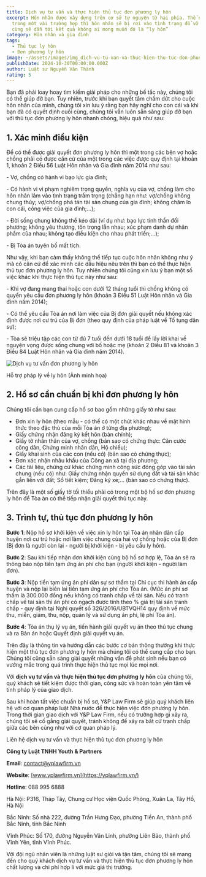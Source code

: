 ```yaml
---
title: Dịch vụ tư vấn và thực hiện thủ tục đơn phương ly hôn
excerpt: Hôn nhân được xây dựng trên cơ sở tự nguyện từ hai phía. Thế nhưng
  trong một vài trường hợp thì hôn nhân sẽ bị rơi vào tình trạng đổ vỡ và cuối
  cùng sẽ dẫn tới kết quả không ai mong muốn đó là “ly hôn”
category: Hôn nhân và gia đình
tags:
  - Thủ tục ly hôn
  - Đơn phương ly hôn
image: ~/assets/images/img_dich-vu-tu-van-va-thuc-hien-thu-tuc-don-phuong-ly-hon.jpg
publishDate: 2024-10-30T00:00:00.000Z
author: Luật sư Nguyễn Văn Thành
rating: 5
---
```

Bạn đã phải loay hoay tìm kiếm giải pháp cho những bế tắc này, chúng tôi có thể giúp đỡ bạn. Tuy nhiên, trước khi bạn quyết tâm chấm dứt cho cuộc hôn nhân của mình, chúng tôi xin lưu ý rằng bạn hãy nghĩ cho con cái và khi bạn đã có quyết định cuối cùng, chúng tôi vẫn luôn sẵn sàng giúp đỡ bạn với thủ tục đơn phương ly hôn nhanh chóng, hiệu quả như sau:

## 1. Xác minh điều kiện

Để có thể được giải quyết đơn phương ly hôn thì một trong các bên vợ hoặc chồng phải có được căn cứ của một trong các việc được quy định tại khoản 1, khoản 2 Điều 56 Luật Hôn nhân và Gia đình năm 2014 như sau:

\- Vợ, chồng có hành vi bạo lực gia đình;

\- Có hành vi vi phạm nghiêm trọng quyền, nghĩa vụ của vợ, chồng làm cho hôn nhân lâm vào tình trạng trầm trọng (chẳng hạn như: vợ/chồng không chung thủy; vợ/chồng phá tán tài sản chung của gia đình; không chăm lo con cái, công việc của gia đình;…);

\- Đời sống chung không thể kéo dài (ví dụ như: bạo lực tinh thần đối phương; không yêu thương, tôn trọng lẫn nhau; xúc phạm danh dự nhân phẩm của nhau; không tạo điều kiện cho nhau phát triển;…);

\- Bị Tòa án tuyên bố mất tích.

Như vậy, khi bạn cảm thấy không thể tiếp tục cuộc hôn nhân không như ý mà có căn cứ để xác minh các dấu hiệu nêu trên thì bạn có thể thực hiện thủ tục đơn phương ly hôn. Tuy nhiên chúng tôi cũng xin lưu ý bạn một số việc khác khi thực hiện thủ tục này như sau:

\- Khi vợ đang mang thai hoặc con dưới 12 tháng tuổi thì chồng không có quyền yêu cầu đơn phương ly hôn (khoản 3 Điều 51 Luật Hôn nhân và Gia đình năm 2014);

\- Có thể yêu cẩu Tòa án nơi làm việc của Bị đơn giải quyết nếu không xác định được nơi cư trú của Bị đơn (theo quy định của pháp luật về Tố tụng dân sự);

\- Tòa sẽ triệu tập các con từ đủ 7 tuổi đến dưới 18 tuổi để lấy lời khai về nguyện vọng được sống chung với bố hoặc mẹ (khoản 2 Điều 81 và khoản 3 Điều 84 Luật Hôn nhân và Gia đình năm 2014).

![Dịch vụ tư vấn đơn phương ly hôn](~/assets/images/dich-vu-tu-van-don-phuong-ly-hon.jpg "Dịch vụ tư vấn đơn phương ly hôn")

Hỗ trợ pháp lý về ly hôn (Ảnh minh họa)

## 2. Hồ sơ cần chuẩn bị khi đơn phương ly hôn

Chúng tôi cần bạn cung cấp hồ sơ bao gồm những giấy tờ như sau:

* Đơn xin ly hôn (theo mẫu - có thể có một chút khác nhau về mặt hình thức theo đặc thù của mỗi Tòa án ở từng địa phương);
* Giấy chứng nhận đăng ký kết hôn (bản chính);
* Giấy tờ nhân thân của vợ, chồng (bản sao có chứng thực: Căn cước công dân, Chứng minh nhân dân, Hộ chiếu);
* Giấy khai sinh của các con (nếu có) (bản sao có chứng thực);
* Đơn xác nhận nhâu khẩu của Công an xã tại địa phương;
* Các tài liệu, chứng cứ khác chứng minh công sức đóng góp vào tài sản chung (nếu có) như: Giấy chứng nhận quyền sử dụng đất và tài sản khác gắn liền với đất; Sổ tiết kiệm; Đăng ký xe;… (bản sao có chứng thực).

Trên đây là một số giấy tờ tối thiểu phải có trong một bộ hồ sơ đơn phương ly hôn để Tòa án có thể tiếp nhận giải quyết thủ tục này.

## 3. Trình tự, thủ tục đơn phương ly hôn

**Bước 1**: Nộp hồ sơ khởi kiện về việc xin ly hôn tại Tòa án nhân dân cấp huyện nơi cư trú hoặc nơi làm việc chung của hai vợ chồng hoặc của Bị đơn (Bị đơn là người còn lại - người bị khởi kiện - bị yêu cầu ly hôn).

**Bước 2**: Sau khi tiếp nhận đơn khởi kiện cùng bộ hồ sơ hợp lệ, Tòa án sẽ ra thông báo nộp tiền tạm ứng án phí cho bạn (người khởi kiện - người làm đơn).

**Bước 3**: Nộp tiền tạm ứng án phí dân sự sơ thẩm tại Chi cục thi hành án cấp huyện và nộp lại biên lai tiền tạm ứng án phí cho Tòa án. (Mức án phí sơ thẩm là 300.000 đồng nếu không có tranh chấp về tài sản. Nếu có tranh chấp về tài sản thì án phí có ngạch được tính theo % giá trị tài sản tranh chấp - quy định tại Nghị quyết số 326/2016/UBTVQH14 quy định về mức thu, miễn, giảm, thu, nộp, quản lý và sử dụng án phí, lệ phí Tòa án).

**Bước 4**: Tòa án thụ lý vụ án, tiến hành giải quyết vụ án theo thủ tục chung và ra Bản án hoặc Quyết định giải quyết vụ án.

Trên đây là thông tin và hướng dẫn các bước cơ bản thông thường khi thực hiện một thủ tục đơn phương ly hôn mà chúng tôi có thể cung cấp cho bạn. Chúng tôi cũng sẵn sàng giải quyết những vấn đề phát sinh nếu bạn có vướng mắc trong quá trình thực hiện thủ tục mọi lúc mọi nơi.

Với **dịch vụ tư vấn và thực hiện thủ tục đơn phương ly hôn** của chúng tôi, quý khách sẽ tiết kiệm được thời gian, công sức và hoàn toàn yên tâm về tính pháp lý của giao dịch.

Sau khi hoàn tất việc chuẩn bị hồ sơ, Y&P Law Firm sẽ giúp quý khách liên hệ với cơ quan pháp luật Nhà nước để thực hiện việc đơn phương ly hôn. Trong thời gian giao dịch với Y&P Law Firm, nếu có trường hợp gì xảy ra, chúng tôi sẽ cố gắng giải quyết, tránh không để xảy ra bất cứ tranh chấp giữa các bên cũng như với cơ quan pháp lý.

Liên hệ dịch vụ tư vấn và thực hiện thủ tục đơn phương ly hôn 

**Công ty Luật TNHH Youth & Partners**

**Email**: contact@yplawfirm.vn

**Website**: [www.yplawfirm.vn](https://yplawfirm.vn/)

**Hotline**: 088 995 6888

Hà Nội: P316, Tháp Tây, Chung cư Học viện Quốc Phòng, Xuân La, Tây Hồ, Hà Nội

Bắc Ninh: Số nhà 222, đường Trần Hưng Đạo, phường Tiền An, thành phố Bắc Ninh, tỉnh Bắc Ninh

Vĩnh Phúc: Số 170, đường Nguyễn Văn Linh, phường Liên Bảo, thành phố Vĩnh Yên, tỉnh Vĩnh Phúc.

Với đội ngũ nhân viên là những luật sư giỏi và tận tâm, chúng tôi sẽ mang đến cho quý khách dịch vụ tư vấn và thực hiện thủ tục đơn phương ly hôn chất lượng và chi phí hợp lí với mức giá thị trường.
